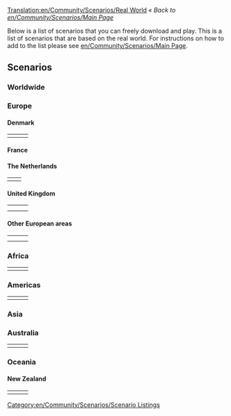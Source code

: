 [[Translation:en/Community/Scenarios/Real World]]
''« Back to [[en/Community/Scenarios/Main Page]]''

Below is a list of scenarios that you can freely download and play. This is a list of scenarios that are based on the real world. For instructions on how to add to the list please see [[en/Community/Scenarios/Main Page]].

==Scenarios==

=== Worldwide ===

{{Page:en/Community/Scenarios/CarstsWorldScenario}}

=== Europe ===

{{Page:en/Community/Scenarios/Europe}}

==== Denmark ====

{|
|- valign="top"
|style="border:none;background:white"|
{{Page:en/Community/Scenarios/Denmark}}

|style="border:none;background:white"|
{{Page:en/Community/Scenarios/Oresund}}
<!-- {{scenario:&Ouml;resund, Denmark,Sweden}} -->

|style="border:none;background:white"|
<!-- {{ ... }} -->

|}

==== France ====

{{Page:en/Community/Scenarios/South West France}}


==== The Netherlands ====

{|
|- valign="top"
|style="border:none;background:white"|
{{Page:en/Community/Scenarios/Flevoland}} 

|style="border:none;background:white"|
{{Page:en/Community/Scenarios/The Netherlands}}

|}

==== United Kingdom ====

{|
|- valign="top"
|style="border:none;background:white"|
{{Page:en/Community/Scenarios/North England}}

|style="border:none;background:white"|
{{Page:en/Community/Scenarios/North-West Europe}}

|style="border:none;background:white"|
{{Page:en/Community/Scenarios/Northumberland, England}} 

|- valign="top"
|style="border:none;background:white"|
{{Page:en/Community/Scenarios/South Yorkshire}} 

|style="border:none;background:white"|
{{Page:en/Community/Scenarios/United Kingdom}}

|style="border:none;background:white"|
<!-- {{ ... }} -->

|}

==== Other European areas ====

{|
|- valign="top"
|style="border:none;background:white"|
{{Page:en/Community/Scenarios/Iceland}}

|style="border:none;background:white"|
{{Page:en/Community/Scenarios/Italy}}

|style="border:none;background:white"|
{{Page:en/Community/Scenarios/Lithuania}}

|- valign="top"
|style="border:none;background:white"|
{{Page:en/Community/Scenarios/Latvia}}

|style="border:none;background:white"|
{{Page:en/Community/Scenarios/Malta}}

|style="border:none;background:white"|
{{Page:en/Community/Scenarios/Czech Republic}}

|}

=== Africa ===

{|
|- valign="top"
|style="border:none;background:white"|
{{Page:en/Community/Scenarios/Alexander to Karthoum}}

|style="border:none;background:white"|
<!-- {{ ... }} -->

|style="border:none;background:white"|
<!-- {{ ... }} -->

|}

=== Americas ===

{|
|- valign="top"
|style="border:none;background:white"|
{{Page:en/Community/Scenarios/Cuba}}

|style="border:none;background:white"|
{{Page:en/Community/Scenarios/Florida}}

|style="border:none;background:white"|
{{Page:en/Community/Scenarios/Jamaica}}

|}

=== Asia ===


=== Australia ===

{|
|- valign="top"
|style="border:none;background:white"|
{{Page:en/Community/Scenarios/Australia Flat}}

|style="border:none;background:white"|
{{Page:en/Community/Scenarios/SE Australia}} 

|style="border:none;background:white"|
{{Page:en/Community/Scenarios/Tasmania}}

|}

=== Oceania ===


==== New Zealand ====

{|
|- valign="top"
|style="border:none;background:white"|
{{Page:en/Community/Scenarios/Chatham Islands}}

|style="border:none;background:white"|
{{Page:en/Community/Scenarios/New Zealand North Island}}

|style="border:none;background:white"|
{{Page:en/Community/Scenarios/New Zealand South Island arctic}} 

|}

[[Category:en/Community/Scenarios/Scenario Listings]]